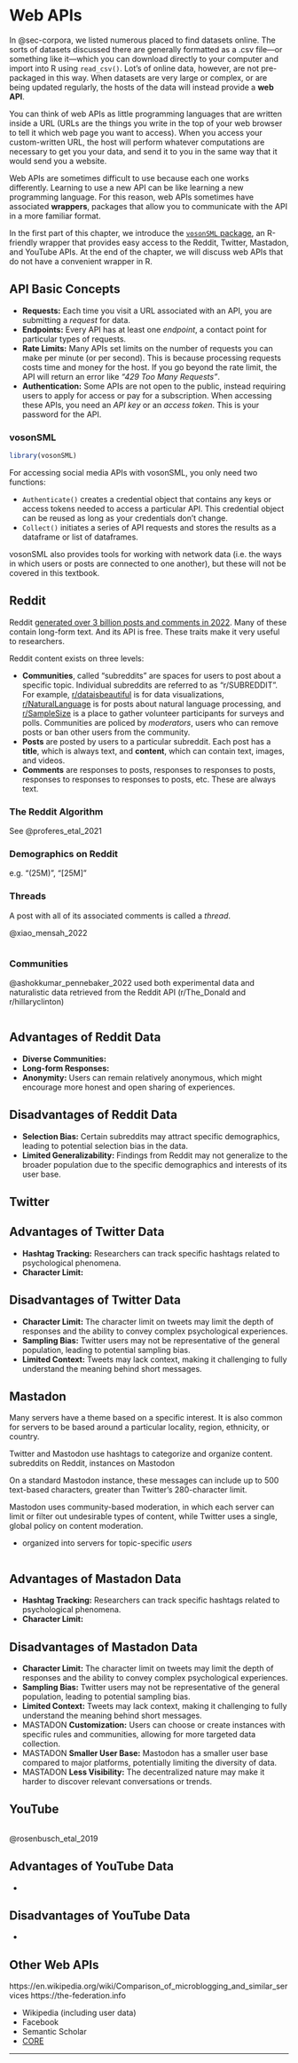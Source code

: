 # Web APIs {#sec-apis}

In @sec-corpora, we listed numerous placed to find datasets online. The sorts of datasets discussed there are generally formatted as a .csv file---or something like it---which you can download directly to your computer and import into R using `read_csv()`. Lot's of online data, however, are not pre-packaged in this way. When datasets are very large or complex, or are being updated regularly, the hosts of the data will instead provide a **web API**.

You can think of web APIs as little programming languages that are written inside a URL (URLs are the things you write in the top of your web browser to tell it which web page you want to access). When you access your custom-written URL, the host will perform whatever computations are necessary to get you your data, and send it to you in the same way that it would send you a website.

Web APIs are sometimes difficult to use because each one works differently. Learning to use a new API can be like learning a new programming language. For this reason, web APIs sometimes have associated **wrappers**, packages that allow you to communicate with the API in a more familiar format.

In the first part of this chapter, we introduce the [`vosonSML` package](https://github.com/vosonlab/vosonSML), an R-friendly wrapper that provides easy access to the Reddit, Twitter, Mastadon, and YouTube APIs. At the end of the chapter, we will discuss web APIs that do not have a convenient wrapper in R.

## API Basic Concepts

-   **Requests:** Each time you visit a URL associated with an API, you are submitting a *request* for data.
-   **Endpoints:** Every API has at least one *endpoint*, a contact point for particular types of requests.
-   **Rate Limits:** Many APIs set limits on the number of requests you can make per minute (or per second). This is because processing requests costs time and money for the host. If you go beyond the rate limit, the API will return an error like *"429 Too Many Requests"*.
-   **Authentication:** Some APIs are not open to the public, instead requiring users to apply for access or pay for a subscription. When accessing these APIs, you need an *API key* or an *access token*. This is your password for the API.

### vosonSML

```r
library(vosonSML)
```

For accessing social media APIs with vosonSML, you only need two functions:

-   `Authenticate()` creates a credential object that contains any keys or access tokens needed to access a particular API. This credential object can be reused as long as your credentials don't change.
-   `Collect()` initiates a series of API requests and stores the results as a dataframe or list of dataframes.

vosonSML also provides tools for working with network data (i.e. the ways in which users or posts are connected to one another), but these will not be covered in this textbook.

## Reddit

Reddit [generated over 3 billion posts and comments in 2022](https://www.statista.com/statistics/1319008/reddit-content-created/). Many of these contain long-form text. And its API is free. These traits make it very useful to researchers.

Reddit content exists on three levels:

- **Communities**, called "subreddits" are spaces for users to post about a specific topic. Individual subreddits are referred to as "r/SUBREDDIT". For example, [r/dataisbeautiful](https://www.reddit.com/r/dataisbeautiful/) is for data visualizations, [r/NaturalLanguage](https://www.reddit.com/r/NaturalLanguage/) is for posts about natural language processing, and [r/SampleSize](https://www.reddit.com/r/SampleSize/) is a place to gather volunteer participants for surveys and polls. Communities are policed by _moderators_, users who can remove posts or ban other users from the community. 
- **Posts** are posted by users to a particular subreddit. Each post has a **title**, which is always text, and **content**, which can contain text, images, and videos.
- **Comments** are responses to posts, responses to responses to posts, responses to responses to responses to posts, etc. These are always text.

### The Reddit Algorithm

See @proferes_etal_2021

### Demographics on Reddit

e.g. "(25M)", "[25M]"

### Threads

A post with all of its associated comments is called a _thread_. 

@xiao_mensah_2022

```r

```

### Communities

@ashokkumar_pennebaker_2022 used both experimental data and naturalistic data retrieved from the Reddit API (r/The_Donald and r/hillaryclinton)

```r

```

::: {.callout-tip icon="false"}
## Advantages of Reddit Data

-   **Diverse Communities:**
-   **Long-form Responses:**
-   **Anonymity:** Users can remain relatively anonymous, which might encourage more honest and open sharing of experiences.
:::

::: {.callout-important icon="false"}
## Disadvantages of Reddit Data

-   **Selection Bias:** Certain subreddits may attract specific demographics, leading to potential selection bias in the data.
-   **Limited Generalizability:** Findings from Reddit may not generalize to the broader population due to the specific demographics and interests of its user base.
:::

## Twitter

::: {.callout-tip icon="false"}
## Advantages of Twitter Data

-   **Hashtag Tracking:** Researchers can track specific hashtags related to psychological phenomena.
-   **Character Limit:**
:::

::: {.callout-important icon="false"}
## Disadvantages of Twitter Data

-   **Character Limit:** The character limit on tweets may limit the depth of responses and the ability to convey complex psychological experiences.
-   **Sampling Bias:** Twitter users may not be representative of the general population, leading to potential sampling bias.
-   **Limited Context:** Tweets may lack context, making it challenging to fully understand the meaning behind short messages.
:::

## Mastadon

Many servers have a theme based on a specific interest. It is also common for servers to be based around a particular locality, region, ethnicity, or country.

Twitter and Mastodon use hashtags to categorize and organize content. subreddits on Reddit, instances on Mastodon

On a standard Mastodon instance, these messages can include up to 500 text-based characters, greater than Twitter's 280-character limit.

Mastodon uses community-based moderation, in which each server can limit or filter out undesirable types of content, while Twitter uses a single, global policy on content moderation.

-   organized into servers for topic-specific *users*

```r

```

::: {.callout-tip icon="false"}
## Advantages of Mastadon Data

-   **Hashtag Tracking:** Researchers can track specific hashtags related to psychological phenomena.
-   **Character Limit:**
:::

::: {.callout-important icon="false"}
## Disadvantages of Mastadon Data

-   **Character Limit:** The character limit on tweets may limit the depth of responses and the ability to convey complex psychological experiences.
-   **Sampling Bias:** Twitter users may not be representative of the general population, leading to potential sampling bias.
-   **Limited Context:** Tweets may lack context, making it challenging to fully understand the meaning behind short messages.
-   MASTADON **Customization:** Users can choose or create instances with specific rules and communities, allowing for more targeted data collection.
-   MASTADON **Smaller User Base:** Mastodon has a smaller user base compared to major platforms, potentially limiting the diversity of data.
-   MASTADON **Less Visibility:** The decentralized nature may make it harder to discover relevant conversations or trends.
:::

## YouTube

```r

```

@rosenbusch_etal_2019

::: {.callout-tip icon="false"}
## Advantages of YouTube Data

-   
:::

::: {.callout-important icon="false"}
## Disadvantages of YouTube Data

-   
:::

## Other Web APIs {#sec-other-apis}

https://en.wikipedia.org/wiki/Comparison_of_microblogging_and_similar_services https://the-federation.info

-   Wikipedia (including user data)
-   Facebook
-   Semantic Scholar
-   [CORE](https://core.ac.uk/services/dataset)

------------------------------------------------------------------------
